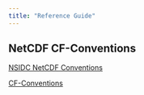 ```yaml
---
title: "Reference Guide"
---
```


## NetCDF CF-Conventions

[NSIDC NetCDF Conventions](https://docs.google.com/document/d/1OygIU0T9_oviyKoJ-mxlMitzn8fjtkfr/edit)

[CF-Conventions](https://cfconventions.org/Data/cf-conventions/cf-conventions-1.9/cf-conventions.html#appendix-grid-mappings)